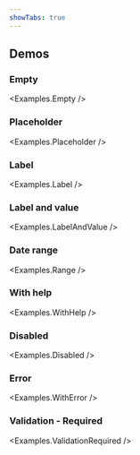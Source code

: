 ```yaml
---
showTabs: true
---
```



## Demos

### Empty

<Examples.Empty />

### Placeholder

<Examples.Placeholder />

### Label

<Examples.Label />

### Label and value

<Examples.LabelAndValue />

### Date range

<Examples.Range />

### With help

<Examples.WithHelp />

### Disabled

<Examples.Disabled />

### Error

<Examples.WithError />

### Validation - Required

<Examples.ValidationRequired />
